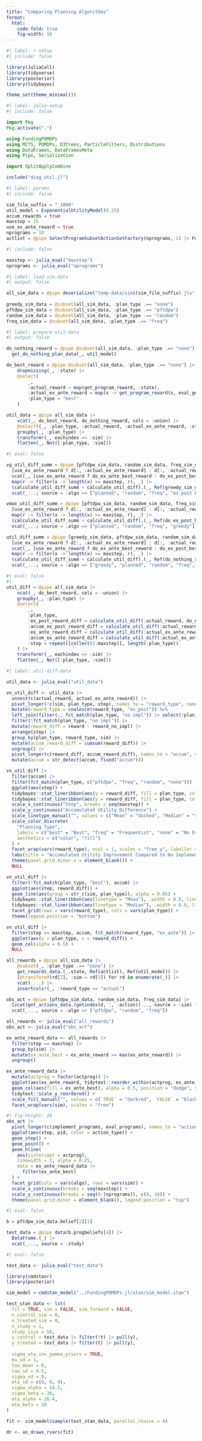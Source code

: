 ```yaml
---
title: "Comparing Planning Algorithms"
format: 
  html:
    code-fold: true
    fig-width: 10 
---
```


```r
#| label: r-setup
#| include: false

library(JuliaCall)
library(tidyverse)
library(posterior)
library(tidybayes)

theme_set(theme_minimal())
```

```julia
#| label: julia-setup
#| include: false

import Pkg
Pkg.activate(".")

using FundingPOMDPs
using MCTS, POMDPs, D3Trees, ParticleFilters, Distributions
using DataFrames, DataFramesMeta
using Pipe, Serialization

import SplitApplyCombine

include("diag_util.jl")
```

```julia
#| label: params
#| include: false

sim_file_suffix = "_1000"
util_model = ExponentialUtilityModel(0.25)
accum_rewards = true 
maxstep = 15
use_ex_ante_reward = true 
nprograms = 10
actlist = @pipe SelectProgramSubsetActionSetFactory(nprograms, 1) |> FundingPOMDPs.actions(_).actions
```

```r
#| include: false

maxstep <- julia_eval("maxstep")
nprograms <- julia_eval("nprograms")
```

```julia
#| label: load-sim-data
#| output: false

all_sim_data = @pipe deserialize("temp-data/sim$(sim_file_suffix).jls")  
  
greedy_sim_data = @subset(all_sim_data, :plan_type .== "none")
pftdpw_sim_data = @subset(all_sim_data, :plan_type .== "pftdpw")
random_sim_data = @subset(all_sim_data, :plan_type .== "random")
freq_sim_data = @subset(all_sim_data, :plan_type .== "freq")
```

```julia
#| label: prepare-util-data
#| output: false

do_nothing_reward = @pipe @subset(all_sim_data, :plan_type .== "none") |> 
  get_do_nothing_plan_data(_, util_model) 

do_best_reward = @pipe @subset(all_sim_data, :plan_type .== "none") |>
    dropmissing(_, :state) |> 
    @select(
        _,
        :actual_reward = map(get_program_reward, :state),
        :actual_ex_ante_reward = map(s -> get_program_reward(s, eval_getter = dgp), :state),
        :plan_type = "best"
    )

util_data = @pipe all_sim_data |> 
    vcat(_, do_best_reward, do_nothing_reward, cols = :union) |> 
    @select!(_, :plan_type, :actual_reward, :actual_ex_ante_reward, :step = repeat([collect(1:maxstep)], length(:plan_type))) |> 
    groupby(_, :plan_type) |> 
    transform!(_, eachindex => :sim) |> 
    flatten(_, Not([:plan_type, :sim]))
```

```julia
#| eval: false

vg_util_diff_summ = @pipe [pftdpw_sim_data, random_sim_data, freq_sim_data] |> 
  [use_ex_ante_reward ? d[:, :actual_ex_ante_reward] : d[:, :actual_reward] for d in _] |> 
  vcat(_, [use_ex_ante_reward ? do_ex_ante_best_reward : do_ex_post_best_reward]) |> 
  map(r -> filter(x -> length(x) >= maxstep, r), _) |> 
  (calculate_util_diff_summ ∘ calculate_util_diff).(_, Ref(greedy_sim_data.actual_reward); accum = accum_rewards, maxstep = maxstep) |> 
  vcat(_...; source = :algo => ["planned", "random", "freq", "ex post best"])

vmax_util_diff_summ = @pipe [pftdpw_sim_data, random_sim_data, freq_sim_data, greedy_sim_data] |> 
  [use_ex_ante_reward ? d[:, :actual_ex_ante_reward] : d[:, :actual_reward] for d in _] |> 
  map(r -> filter(x -> length(x) >= maxstep, r), _) |> 
  (calculate_util_diff_summ ∘ calculate_util_diff).(_, Ref(do_ex_post_best_reward); accum = accum_rewards, maxstep = maxstep) |> 
  vcat(_...; source = :algo => ["planned", "random", "freq", "greedy"])

util_diff_summ = @pipe [greedy_sim_data, pftdpw_sim_data, random_sim_data, freq_sim_data] |> 
  [use_ex_ante_reward ? d[:, :actual_ex_ante_reward] : d[:, :actual_reward] for d in _] |> 
  vcat(_, [use_ex_ante_reward ? do_ex_ante_best_reward : do_ex_post_best_reward]) |> 
  map(r -> filter(x -> length(x) >= maxstep, r), _) |> 
  (calculate_util_diff_summ ∘ calculate_util_diff).(_, Ref(do_nothing_reward); accum = accum_rewards, maxstep = maxstep) |>
  vcat(_...; source = :algo => ["greedy", "planned", "random", "freq", "ex post best"])  
```
```julia
#| eval: false
#| 
util_diff = @pipe all_sim_data |> 
    vcat(_, do_best_reward, cols = :union) |> 
    groupby(_, :plan_type) |>
    @select(
        _,
        :plan_type,
        :ex_post_reward_diff = calculate_util_diff(:actual_reward, do_nothing_reward.actual_reward, accum = false, maxstep = maxstep),
        :accum_ex_post_reward_diff = calculate_util_diff(:actual_reward, do_nothing_reward.actual_reward, accum = true, maxstep = maxstep),
        :ex_ante_reward_diff = calculate_util_diff(:actual_ex_ante_reward, do_nothing_reward.actual_ex_ante_reward, accum = false, maxstep = maxstep),
        :accum_ex_ante_reward_diff = calculate_util_diff(:actual_ex_ante_reward, do_nothing_reward.actual_ex_ante_reward, accum = true, maxstep = maxstep),
        :step = repeat([collect(1:maxstep)], length(:plan_type))
    ) |> 
    transform!(_, eachindex => :sim) |> 
    flatten(_, Not([:plan_type, :sim])) 
```

```r
#| label: util-diff-data

util_data <- julia_eval("util_data")

vn_util_diff <- util_data |> 
  unnest(c(actual_reward, actual_ex_ante_reward)) |> 
  pivot_longer(!c(sim, plan_type, step), names_to = "reward_type", names_pattern = r"{actual_(.*)_reward}", values_to = "reward") |> 
  mutate(reward_type = coalesce(reward_type, "ex_post")) %>%  
  left_join(filter(., fct_match(plan_type, "no impl")) |> select(!plan_type), by = c("reward_type", "sim", "step"), suffix = c("", "_no_impl")) |> 
  filter(!fct_match(plan_type, "no impl")) |> 
  mutate(reward_diff = reward - reward_no_impl) |> 
  arrange(step) |> 
  group_by(plan_type, reward_type, sim) |> 
  mutate(accum_reward_diff = cumsum(reward_diff)) |> 
  ungroup() |> 
  pivot_longer(c(reward_diff, accum_reward_diff), names_to = "accum", values_to = "reward_diff") |> 
  mutate(accum = str_detect(accum, fixed("accum")))
```

```r
vn_util_diff |>
  filter(accum) |> 
  filter(fct_match(plan_type, c("pftdpw", "freq", "random", "none"))) |> 
  ggplot(aes(step)) +
  tidybayes::stat_lineribbon(aes(y = reward_diff, fill = plan_type, color = plan_type, linetype = "Mean"), .width = 0.0, linewidth = 0.25, point_interval = mean_qi) +
  tidybayes::stat_lineribbon(aes(y = reward_diff, fill = plan_type, color = plan_type, linetype = "Median"), .width = 0.0, linewidth = 0.25, point_interval = median_qi) +
  scale_x_continuous("Step", breaks = seq(maxstep)) +
  scale_y_continuous("Accumulated Utility Difference") +
  scale_linetype_manual("", values = c("Mean" = "dashed", "Median" = "solid")) +
  scale_color_discrete(
    "Planning Type", 
    labels = c("best" = "Best", "freq" = "Frequentist", "none" = "No Evaluation", "pftdpw" = "PFTDPW", random = "Random"), 
    aesthetics = c("color", "fill")
  ) +
  facet_wrap(vars(reward_type), ncol = 1, scales = "free_y", labeller = as_labeller(c(ex_ante = "ex ante", ex_post = "ex post"))) +
  labs(title = "Accumulated Utility Improvement Compared to No Implementation") +
  theme(panel.grid.minor.x = element_blank()) +
  NULL
```

```r
vn_util_diff |> 
  filter(!fct_match(plan_type, "best"), accum) |>
  ggplot(aes(step, reward_diff)) +
  geom_line(aes(group = str_c(sim, plan_type)), alpha = 0.05) +
  tidybayes::stat_lineribbon(aes(linetype = "Mean"), .width = 0.0, linewidth = 0.25, point_interval = mean_qi) +
  tidybayes::stat_lineribbon(aes(linetype = "Median"), .width = 0.0, linewidth = 0.25, point_interval = median_qi) +
  facet_grid(rows = vars(reward_type), cols = vars(plan_type)) +
  theme(legend.position = "bottom")
```

```r
vn_util_diff |> 
  filter(step == maxstep, accum, fct_match(reward_type, "ex_ante")) |> 
  ggplot(aes(y = plan_type, x = reward_diff)) +
  geom_col(alpha = 0.5) +
  NULL
```

```julia
all_rewards = @pipe all_sim_data |> 
    @subset(_, :plan_type .== "none") |> 
    get_rewards_data.(_.state, Ref(actlist), Ref(util_model)) |>
    [@transform!(rd[2], :sim = rd[1]) for rd in enumerate(_)] |>
    vcat(_...) |>
    insertcols!(_, :reward_type => "actual")

obs_act = @pipe [pftdpw_sim_data, random_sim_data, freq_sim_data] |> 
  [vcat(get_actions_data.(getindex(d, :, :action))..., source = :sim) for d in _] |> 
  vcat(_..., source = :algo => ["pftdpw", "random", "freq"])
```

```r
all_rewards <- julia_eval("all_rewards") 
obs_act <- julia_eval("obs_act")

ex_ante_reward_data <- all_rewards |> 
  filter(step == maxstep) |> 
  group_by(sim) |> 
  mutate(ex_ante_best = ex_ante_reward >= max(ex_ante_reward)) |> 
  ungroup()  
```

```r
ex_ante_reward_data |>
  mutate(actprog = factor(actprog)) |> 
  ggplot(aes(ex_ante_reward, tidytext::reorder_within(actprog, ex_ante_reward, sim))) +
  geom_col(aes(fill = ex_ante_best), alpha = 0.5, position = "dodge", show.legend = FALSE) +
  tidytext::scale_y_reordered() +
  scale_fill_manual("", values = c(`TRUE` = "darkred", `FALSE` = "black")) +
  facet_wrap(vars(sim), scales = "free")
```

```r
#| fig-height: 10 
obs_act |>
  pivot_longer(c(implement_programs, eval_programs), names_to = "action_type", names_pattern = r"{(.+)_programs}", values_to = "pid") |> 
  ggplot(aes(step, pid, color = action_type)) +
  geom_step() +
  geom_point() +
  geom_hline(
    aes(yintercept = actprog), 
    linewidth = 2, alpha = 0.25,
    data = ex_ante_reward_data |> 
      filter(ex_ante_best)
  ) +
  facet_grid(cols = vars(algo), rows = vars(sim)) +
  scale_x_continuous(breaks = seq(maxstep)) +
  scale_y_continuous(breaks = seq(0:(nprograms)), c(0, 10)) +
  theme(panel.grid.minor = element_blank(), legend.position = "top")
```

```julia
#| eval: false

b = pftdpw_sim_data.belief[2][1] 

test_data = @pipe data(b.progbeliefs[4]) |> 
  DataFrame.(_) |> 
  vcat(_..., source = :study)
```

```r
#| eval: false

test_data <- julia_eval("test_data")

library(cmdstanr)
library(posterior)

sim_model <-cmdstan_model("../FundingPOMDPs.jl/stan/sim_model.stan")

test_stan_data <- lst(
  fit = TRUE, sim = FALSE, sim_forward = FALSE,
  n_control_sim = 0,
  n_treated_sim = 0,
  n_study = 1,
  study_size = 50,
  y_control = test_data |> filter(!t) |> pull(y),
  y_treated = test_data |> filter(t) |> pull(y),
 
  sigma_eta_inv_gamma_priors = TRUE, 
  mu_sd = 1,
  tau_mean = 0,
  tau_sd = 0.5,
  sigma_sd = 0,
  eta_sd = c(0, 0, 0),
  sigma_alpha = 18.5,
  sigma_beta = 30,
  eta_alpha = 26.4,
  eta_beta = 20
)

fit <- sim_model$sample(test_stan_data, parallel_chains = 4)

dr <- as_draws_rvars(fit)
```

